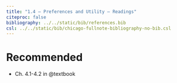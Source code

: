 ```yaml
---
title: "1.4 — Preferences and Utility — Readings"
citeproc: false
bibliography: ../../static/bib/references.bib
csl: ../../static/bib/chicago-fullnote-bibliography-no-bib.csl
---
```


# Recommended

- <i class="fas fa-book"></i> Ch. 4.1-4.2 in @textbook
